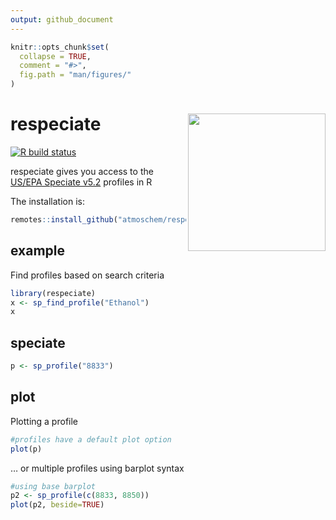 ```yaml
---
output: github_document
---
```


```r
knitr::opts_chunk$set(
  collapse = TRUE,
  comment = "#>",
  fig.path = "man/figures/"
)
```
# respeciate <img src="man/figures/logo.png" align="right" alt="" width="220" />

[![R build
    status](https://github.com/atmoschem/respeciate/workflows/R-CMD-check/badge.svg)](https://github.com/atmoschem/respeciate/actions)

respeciate gives you access to the [US/EPA Speciate v5.2](https://www.epa.gov/air-emissions-modeling/speciate) profiles in R


The installation is:


```r
remotes::install_github("atmoschem/respeciate")
```


## example

Find profiles based on search criteria

```r
library(respeciate)
x <- sp_find_profile("Ethanol")
x
```


## speciate

```r
p <- sp_profile("8833")
```

## plot

Plotting a profile

```r
#profiles have a default plot option
plot(p)
```

... or multiple profiles using barplot syntax

```r
#using base barplot 
p2 <- sp_profile(c(8833, 8850))
plot(p2, beside=TRUE)
```


